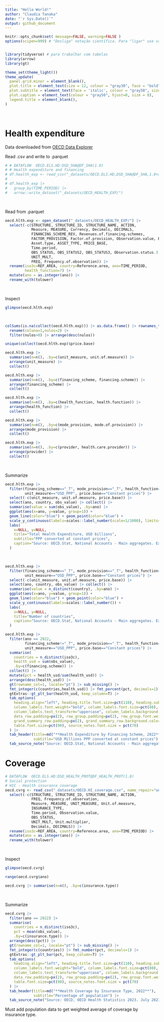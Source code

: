 ```yaml
---
title: "Hello World!"
author: "Claudia Tanaka"
date: "`r Sys.Date()`"
output: github_document
---
```


```r
knitr::opts_chunk$set( message=FALSE, warning=FALSE )
options(scipen=999) # "Desliga" notação científica. Para "ligar" use scipen=0


library(tidyverse) # para trabalhar com tabelas
library(arrow)
library(gt)

theme_set(theme_light())
theme_update(
  panel.grid.minor = element_blank(),
  plot.title = element_text(size = 12, colour = "gray30", face = "bold"),
  plot.subtitle = element_text(face = 'italic', colour = "gray50", size = 10),
  plot.caption = element_text(colour = "gray50", hjust=0, size = 8),
  legend.title = element_blank(),
)
```


<br>

# Health expenditure

Data downloaded from [OECD Data Explorer](https://data-explorer.oecd.org/)

Read .csv and write to .parquet 

```r
# # DATAFLOW  OECD.ELS.HD:DSD_SHA@DF_SHA(1.0)
# # Health expenditure and financing
# df.health_exp <- read_csv("_datasets/OECD.ELS.HD,DSD_SHA@DF_SHA,1.0+all.csv",name_repair="universal")
#
# df.health_exp |>
#   group_by(TIME_PERIOD) |>
#   arrow::write_dataset("_datasets/OECD_HEALTH_EXP/")
```


<br>

Read from .parquet


```r
oecd.hlth.exp <- open_dataset("_datasets/OECD_HEALTH_EXP/") |>
  select(-c(STRUCTURE, STRUCTURE_ID, STRUCTURE_NAME, ACTION,
            Measure, MEASURE, Currency, Decimals, DECIMALS,
            FINANCING_SCHEME_REV, Revenues.of.financing.schemes,
            FACTOR_PROVISION, Factor.of.provision, Observation.value, Base.period,
            Asset.type, ASSET_TYPE, PRICE_BASE,
            Time.period,
            OBS_STATUS, OBS_STATUS2, OBS_STATUS3, Observation.status.3,
            UNIT_MULT,
            FREQ, Frequency.of.observation)) |>
  rename(iso3c=REF_AREA, country=Reference.area, ano=TIME_PERIOD,
         health_function=7) |>
  mutate(ano = as.integer(ano)) |>
  rename_with(tolower)
```


<br>

Inspect

```r
glimpse(oecd.hlth.exp)
```


<br>

```r
colSums(is.na(collect(oecd.hlth.exp))) |> as.data.frame() |> rownames_to_column() |> 
  rename(coluna=1,nulos=2) |> 
  filter(nulos>0) |> arrange(desc(nulos))
```



```r
unique(collect(oecd.hlth.exp)$price.base)
```



```r
oecd.hlth.exp |> 
  summarise(n=n(), .by=c(unit_measure, unit.of.measure)) |> 
  arrange(unit_measure) |> 
  collect()
```



```r
oecd.hlth.exp |> 
  summarise(n=n(), .by=c(financing_scheme, financing.scheme)) |> 
  arrange(financing_scheme) |> 
  collect()
```




```r
oecd.hlth.exp |> 
  summarise(n=n(), .by=c(health_function, health.function)) |> 
  arrange(health_function) |> 
  collect()
```




```r
oecd.hlth.exp |> 
  summarise(n=n(), .by=c(mode_provision, mode.of.provision)) |> 
  arrange(mode_provision) |> 
  collect()
```


```r
oecd.hlth.exp |> 
  summarise(n=n(), .by=c(provider, health.care.provider)) |> 
  arrange(provider) |> 
  collect()
```



<br>

Summarize


```r
oecd.hlth.exp |> 
  filter(financing_scheme=="_T", mode_provision=="_T", health_function=="_T", provider=="_T",
         unit_measure=="USD_PPP", price.base=="Constant prices") |>
  select(-c(unit_measure, unit.of.measure, price.base)) |> 
  select(ano, country, obs_value) |> collect() |> 
  summarise(value = sum(obs_value), .by=ano) |> 
  ggplot(aes(x=ano, y=value, group=1)) +
  geom_line(color="blue") + geom_point(color="blue") +
  scale_y_continuous(labels=scales::label_number(scale=1/1000), limits=c(0,NA)) +
  labs(
    x=NULL, y=NULL,
    title="Total Health Expenditure, USD billions",
    subtitle="PPP converted at constant prices",
    caption="Source: OECD.Stat, National Accounts - Main aggregates. Extracted June 2023, Paris."
  )
```

<br>

```r
oecd.hlth.exp |> 
  filter(financing_scheme=="_T", mode_provision=="_T", health_function=="_T", provider=="_T",
         unit_measure=="USD_PPP", price.base=="Constant prices") |>
  select(-c(unit_measure, unit.of.measure, price.base)) |> 
  select(ano, country, obs_value) |> collect() |> 
  summarise(value = n_distinct(country), .by=ano) |> 
  ggplot(aes(x=ano, y=value, group=1)) +
  geom_line(color="blue") + geom_point(color="blue") +
  scale_y_continuous(labels=scales::label_number()) +
  labs(
    x=NULL, y=NULL,
    title="Number of countries",
    caption="Source: OECD.Stat, National Accounts - Main aggregates. Extracted June 2023, Paris."
  )
```




```r
oecd.hlth.exp |> 
  filter(ano == 2022, 
         financing_scheme!="_T", mode_provision=="_T", health_function=="_T", provider=="_T",
         unit_measure=="USD_PPP", price.base=="Constant prices") |> 
  summarise(
    countries = n_distinct(iso3c),
    health_usd = sum(obs_value),
    .by=c(financing.scheme)) |> 
  collect() |> 
  mutate(pct = health_usd/sum(health_usd)) |> 
  arrange(desc(health_usd)) |> 
  gt(rowname_col=1, locale="pt") |> sub_missing() |>
  fmt_integer(c(countries,health_usd)) |> fmt_percent(pct, decimals=1) |> 
  gtExtras::gt_plt_bar(health_usd, keep_column=T) |> 
  tab_options(
    heading.align="left", heading.title.font.size=pct(110), heading.subtitle.font.size=pct(90),
    column_labels.font.weight="bold", column_labels.font.size=pct(80),
    column_labels.text_transform="uppercase", column_labels.background.color="gray95",
    data_row.padding=px(2), row_group.padding=px(2), row_group.font.weight="bold",
    grand_summary_row.padding=px(2), grand_summary_row.background.color="gray95",
    table.font.size=pct(90), source_notes.font.size = pct(70)
  ) |> 
  tab_header(title=md("**Health Expenditure by Financing Scheme, 2022**"),
             subtitle="USD Millions PPP converted at constant prices") |> 
  tab_source_note("Source: OECD.Stat, National Accounts - Main aggregates. Extracted June 2023, Paris.")
```



# Coverage

```r
# DATAFLOW  OECD.ELS.HD:DSD_HEALTH_PROT@DF_HEALTH_PROT(1.0)
# Social protection
# HIC - Health insurance coverage
oecd.cvrg <- read_csv("_datasets/OECD.HI_coverage.csv", name_repair="universal") |>
  select(-c(STRUCTURE, STRUCTURE_ID, STRUCTURE_NAME, ACTION,
            FREQ, Frequency.of.observation,
            Measure, MEASURE, UNIT_MEASURE, Unit.of.measure,
            INSURANCE_TYPE,
            Time.period, Observation.value,
            OBS_STATUS,
            UNIT_MULT, Unit.multiplier,
            Decimals, DECIMALS)) |>
  rename(iso3c=REF_AREA, country=Reference.area, ano=TIME_PERIOD) |>
  mutate(ano = as.integer(ano)) |>
  rename_with(tolower)
```


<br>

Inspect

```r
glimpse(oecd.cvrg)
```



```r
range(oecd.cvrg$ano)
```



```r
oecd.cvrg |> summarise(n=n(), .by=c(insurance.type))
```

<br>

Summarize

```r
oecd.cvrg |> 
  filter(ano == 2022) |> 
  summarise(
    countries = n_distinct(iso3c),
    pct = mean(obs_value),
    .by=c(insurance.type)) |> 
  arrange(desc(pct)) |> 
  gt(rowname_col=1, locale="pt") |> sub_missing() |>
  fmt_integer(c(countries)) |> fmt_number(pct, decimals=1) |> 
  gtExtras::gt_plt_bar(pct, keep_column=T) |> 
  tab_options(
    heading.align="left", heading.title.font.size=pct(110), heading.subtitle.font.size=pct(90),
    column_labels.font.weight="bold", column_labels.font.size=pct(80),
    column_labels.text_transform="uppercase", column_labels.background.color="gray95",
    data_row.padding=px(2), row_group.padding=px(2), row_group.font.weight="bold",
    table.font.size=pct(90), source_notes.font.size = pct(70)
  ) |> 
  tab_header(title=md("**Health Coverage by Insurance Type, 2022**"),
             subtitle="Percentage of population") |> 
  tab_source_note("Source: OECD, OECD Health Statistics 2023. July 2023.")
```

Must add population data to get weighted average of coverage by insurance type.